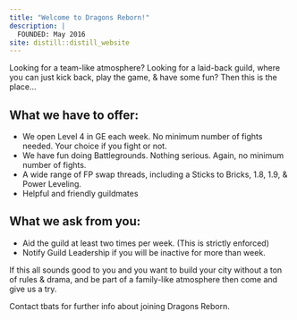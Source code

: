 ```yaml
---
title: "Welcome to Dragons Reborn!"
description: |
  FOUNDED: May 2016
site: distill::distill_website
---
```



Looking for a team-like atmosphere? 
Looking for a laid-back guild, where you can just kick back, play the game, & have some fun? Then this is the place... 

## What we have to offer:  

  * We open Level 4 in GE each week. No minimum number of fights needed. Your choice if you fight or not.  
  * We have fun doing Battlegrounds. Nothing serious. Again, no minimum number of fights.  
  * A wide range of FP swap threads, including a Sticks to Bricks, 1.8, 1.9, & Power Leveling.  
  * Helpful and friendly guildmates  


## What we ask from you:  

  * Aid the guild at least two times per week. (This is strictly enforced)  
  * Notify Guild Leadership if you will be inactive for more than week.  

If this all sounds good to you and you want to build your city without a ton of rules & drama,  and be part of a family-like atmosphere then come and give us a try.  

Contact tbats for further info about joining Dragons Reborn.